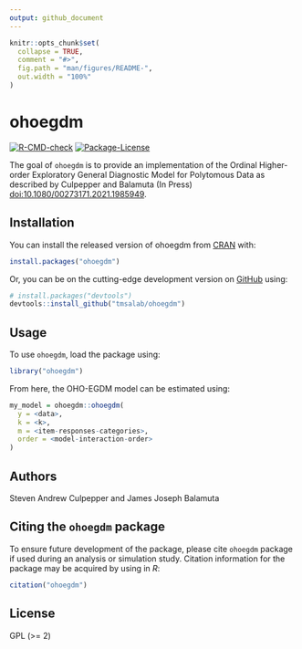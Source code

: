 ```yaml
---
output: github_document
---
```


<!-- README.md is generated from README.Rmd. Please edit that file -->

```r
knitr::opts_chunk$set(
  collapse = TRUE,
  comment = "#>",
  fig.path = "man/figures/README-",
  out.width = "100%"
)
```

# ohoegdm

<!-- badges: start -->
[![R-CMD-check](https://github.com/tmsalab/ohoegdm/workflows/R-CMD-check/badge.svg)](https://github.com/tmsalab/ohoegdm/actions)
[![Package-License](https://img.shields.io/badge/license-GPL%20\(%3E=2\)-brightgreen.svg?style=flat)](https://www.gnu.org/licenses/gpl-2.0.html)
<!-- badges: end -->

The goal of `ohoegdm` is to provide an implementation of the
Ordinal Higher-order Exploratory General Diagnostic Model for Polytomous Data
as described by Culpepper and Balamuta (In Press)  <doi:10.1080/00273171.2021.1985949>.

## Installation

You can install the released version of ohoegdm from
[CRAN](https://CRAN.R-project.org) with:

``` r
install.packages("ohoegdm")
```

Or, you can be on the cutting-edge development version on
[GitHub](https://github.com/) using:

``` r
# install.packages("devtools")
devtools::install_github("tmsalab/ohoegdm")
```

## Usage

To use `ohoegdm`, load the package using:

```r
library("ohoegdm")
```

From here, the OHO-EGDM model can be estimated using:

```r
my_model = ohoegdm::ohoegdm(
  y = <data>,
  k = <k>,
  m = <item-responses-categories>,
  order = <model-interaction-order>
)
```

## Authors

Steven Andrew Culpepper and James Joseph Balamuta

## Citing the `ohoegdm` package

To ensure future development of the package, please cite `ohoegdm`
package if used during an analysis or simulation study. Citation
information for the package may be acquired by using in *R*:

``` r
citation("ohoegdm")
```

## License

GPL (\>= 2)
